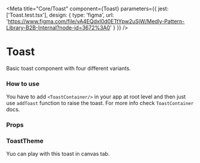 
<Meta
    title="Core/Toast"
    component={Toast}
    parameters={{
        jest: ['Toast.test.tsx'],
        design: {
            type: 'figma',
            url: 'https://www.figma.com/file/vA4EQdxl0d0ETtYpw2uSjW/Medly-Pattern-Library-B2B-Internal?node-id=3672%3A0'
        }
    }}
/>

# Toast

Basic toast component with four different variants.

<Preview withToolbar>
    <Div>
        <Toast variant="success" header="Success Notification" message="Lorem Ipsum is simply dummy text."></Toast>
        <Toast variant="error" header="Error Notification" message="Lorem Ipsum is simply dummy text."></Toast>
        <Toast variant="warning" header="Warning Notification" message="Lorem Ipsum is simply dummy text."></Toast>
        <Toast variant="info" header="Info Notification" message="Lorem Ipsum is simply dummy text."></Toast>
    </Div>
</Preview>

### How to use

You have to add `<ToastContainer/>` in your app at root level and then just use `addToast` function to raise the toast. For more info check `ToastContainer` docs.

<Props of={ThemeInterface} />

### Props

<Props of={Toast} />

### ToastTheme

<Props of={ThemeInterface} />

Yuo can play with this toast in canvas tab.

<Preview withToolbar>
    <Story name="Toast" decorators={[withKnobs]}>
        <Toast
            variant={select('Variant', variants, 'success')}
            header={text('Header', 'Default Notification')}
            message={text('Message', 'Lorem Ipsum is simply dummy text.')}
            action={{ label: 'Take Action', onClick: action('Submitted') }}
            fullWidth={boolean('Full Width', false)}
        ></Toast>
    </Story>
</Preview>
